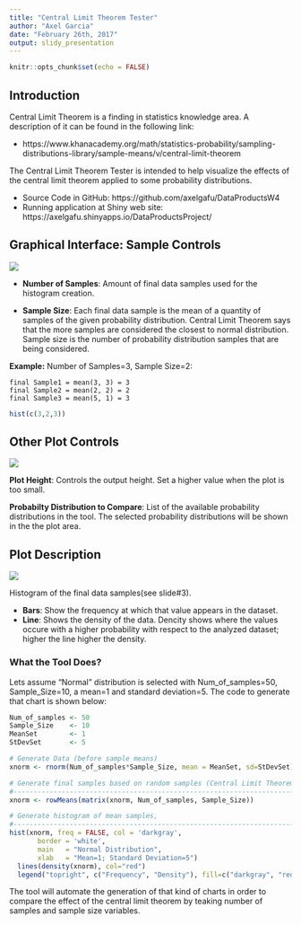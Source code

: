 ```yaml
---
title: "Central Limit Theorem Tester"
author: "Axel Garcia"
date: "February 26th, 2017"
output: slidy_presentation
---
```


```r
knitr::opts_chunk$set(echo = FALSE)
```

## Introduction

Central Limit Theorem is a finding in statistics knowledge area. A description of it
can be found in the following link:

- https://www.khanacademy.org/math/statistics-probability/sampling-distributions-library/sample-means/v/central-limit-theorem

The Central Limit Theorem Tester is intended to help visualize the effects of the
central limit theorem applied to some probability distributions.

- Source Code in GitHub: https://github.com/axelgafu/DataProductsW4
- Running application at Shiny web site: https://axelgafu.shinyapps.io/DataProductsProject/

## Graphical Interface: Sample Controls
![](images/SampleControls.PNG)

- **Number of Samples**: Amount of final data samples used for the histogram creation.

- **Sample Size**: Each final data sample is the mean of a quantity of samples of the 
given probability distribution. Central Limit Theorem says that the more samples
are considered the closest to normal distribution. Sample size is the number of
probability distribution samples that are being considered.

**Example:**
 Number of Samples=3, 
 Sample Size=2:

    final Sample1 = mean(3, 3) = 3
    final Sample2 = mean(2, 2) = 2
    final Sample3 = mean(5, 1) = 3
    
```r
hist(c(3,2,3))
```

## Other Plot Controls
![](images/OtherPlotControls.PNG) 

**Plot Height**: Controls the output height. Set a higher value
when the plot is too small.

**Probabilty Distribution to Compare**: List of the available probability distributions in
the tool. The selected probability distributions will be shown in the the plot area.


## Plot Description
![](images/PlotExample.PNG)

Histogram of the final data samples(see slide#3).

- **Bars**: Show the frequency at which that value appears in the dataset.
 - **Line**: Shows the density of the data. Dencity shows where the values occure with a higher probability with respect to the analyzed dataset; higher the line higher the density.

### What the Tool Does?
Lets assume "Normal" distribution is selected with Num_of_samples=50, Sample_Size=10, 
a mean=1 and standard deviation=5. The code to generate that chart is shown below:

```r
Num_of_samples <- 50
Sample_Size    <- 10
MeanSet        <- 1
StDevSet       <- 5

# Generate Data (before sample means)
xnorm <- rnorm(Num_of_samples*Sample_Size, mean = MeanSet, sd=StDevSet)

# Generate final samples based on random samples (Central Limit Theorem)
#-------------------------------------------------------------------------------
xnorm <- rowMeans(matrix(xnorm, Num_of_samples, Sample_Size))

# Generate histogram of mean samples,
#-------------------------------------------------------------------------------
hist(xnorm, freq = FALSE, col = 'darkgray',
       border = 'white', 
       main   = "Normal Distribution",
       xlab   = "Mean=1; Standard Deviation=5")
  lines(density(xnorm), col="red")
  legend("topright", c("Frequency", "Density"), fill=c("darkgray", "red"))

```

The tool will automate the generation of that kind of charts in order to compare the
effect of the central limit theorem by teaking number of samples and sample size variables.
